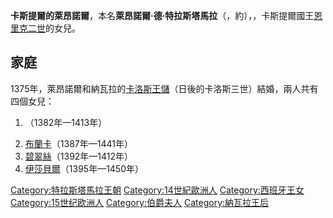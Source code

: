 {{Multiple issues|
{{Expand language|1=en|time=2021-01-12T08:22:37+00:00}}
{{Unreferenced|time=2021-01-12T08:22:37+00:00}}
}}
{{Infobox royalty|consort=yes
| name         = 卡斯提爾的萊昂諾爾
| image        = Leonor de trastamara.jpg
| succession   = 納瓦拉王后
| reign        = 1387年1月1日 — 1416年2月27日
| birth_date   = 約1363年
| birth_place  = [[卢瓦雷省|盧瓦雷]]
| death_date   = {{Death date and age|1416|2|27|1363|df=y}}
| death_place  = [[奧利特|奧利特]]
| burial_place = [[潘普洛納主教座堂|潘普洛納主教座堂]]
| house        = [[特拉斯塔馬拉王朝|特拉斯塔馬拉王朝]]
| father       = [[恩里克二世_(卡斯提爾)|恩里克二世]]
| mother       = [[比列納的胡安娜·曼紐|比列納的胡安娜·曼紐]]
| religion     = [[羅馬天主教|羅馬天主教]]
}}
'''卡斯提爾的萊昂諾爾'''，本名'''萊昂諾爾·德·特拉斯塔馬拉'''（{{lang-es|Leonor de Trastámara}}，約{{bd|1363年||1416年|2月27日}}），{{le|納瓦拉王后|List of Navarrese consorts}}，卡斯提爾國王[[恩里克二世_(卡斯提爾)|恩里克二世]]的女兒。

== 家庭 ==
1375年，萊昂諾爾和納瓦拉的[[卡洛斯三世_(纳瓦拉)|卡洛斯王儲]]（日後的卡洛斯三世）結婚，兩人共有四個女兒：
# {{le|納瓦拉的胡安娜 (1382-1413)|Joan of Navarre (regent)|胡安娜}}（1382年—1413年）
# [[布蘭卡一世|布蘭卡]]（1387年—1441年）
# [[納瓦拉的碧翠絲|碧翠絲]]（1392年—1412年）
# [[納瓦拉的伊莎貝爾|伊莎貝爾]]（1395年—1450年）

{{normdaten}}
[[Category:特拉斯塔馬拉王朝|Category:特拉斯塔馬拉王朝]]
[[Category:14世紀歐洲人|Category:14世紀歐洲人]]
[[Category:西班牙王女|Category:西班牙王女]]
[[Category:15世纪欧洲人|Category:15世纪欧洲人]]
[[Category:伯爵夫人|Category:伯爵夫人]]
[[Category:納瓦拉王后|Category:納瓦拉王后]]